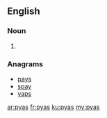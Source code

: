 ==English==

===Noun===
{{head|en|noun plural form}}

# {{plural of|pya|lang=en}}

===Anagrams===
* [[pays#English|pays]]
* [[spay#English|spay]]
* [[yaps#English|yaps]]

[[ar:pyas]]
[[fr:pyas]]
[[ku:pyas]]
[[my:pyas]]
